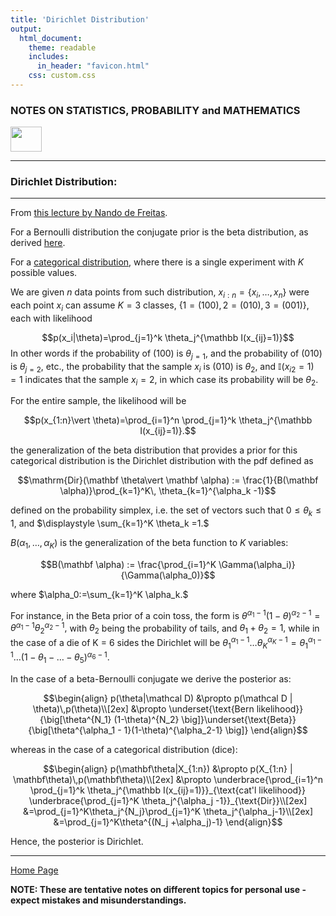 ```yaml
---
title: 'Dirichlet Distribution'
output: 
  html_document:
    theme: readable
    includes:
      in_header: "favicon.html" 
    css: custom.css
---
```



### **NOTES ON STATISTICS, PROBABILITY and MATHEMATICS**

<a href="http://rinterested.github.io/statistics/index.html">
<img HEIGHT="40" WIDTH="50" src="logo.PNG"></a>

---

### Dirichlet Distribution:

---

From [this lecture by Nando de Freitas](https://youtu.be/0jQo8lVRHRY).

For a Bernoulli distribution the conjugate prior is the beta distribution, as derived [here](http://rinterested.github.io/statistics/bayes.html).

For a [categorical distribution](https://en.wikipedia.org/wiki/Categorical_distribution), where there is a single experiment with $K$ possible values. 

We are given $n$ data points from such distribution, $x_{i:n}=\{x_i,\dots,x_n\}$ were each point $x_i$ can assume $K=3$ classes, $\{1 = (100), 2= (010), 3=(001)\},$ each with likelihood

$$p(x_i|\theta)=\prod_{j=1}^k \theta_j^{\mathbb I(x_{ij}=1)}$$
In other words if the probability of $(100)$ is $\theta_{j=1},$ and the probability of $(010)$ is $\theta_{j=2},$ etc., the probability that the sample $x_i$ is $(010)$ is $\theta_2,$ and $\mathbb I(x_{i2}=1)=1$ indicates that the sample $x_i=2,$ in which case its probability will be $\theta_{2}.$

For the entire sample, the likelihood will be

$$p(x_{1:n}\vert \theta)=\prod_{i=1}^n \prod_{j=1}^k \theta_j^{\mathbb I(x_{ij}=1)}.$$

the generalization of the beta distribution that provides a prior for this categorical distribution is the Dirichlet distribution with the pdf defined as

$$\mathrm{Dir}(\mathbf \theta\vert \mathbf \alpha) := \frac{1}{B(\mathbf \alpha)}\prod_{k=1}^K\, \theta_{k=1}^{\alpha_k -1}$$

defined on the probability simplex, i.e. the set of vectors such that $0\leq \theta_k \leq 1,$ and $\displaystyle \sum_{k=1}^K \theta_k =1.$

$B(\alpha_1,\dots,\alpha_K)$ is the generalization of the beta function to $K$ variables:

$$B(\mathbf \alpha) := \frac{\prod_{i=1}^K \Gamma(\alpha_i)}{\Gamma(\alpha_0)}$$

where $\alpha_0:=\sum_{k=1}^K \alpha_k.$

For instance, in the Beta prior of a coin toss, the form is $\theta^{\alpha_1-1}(1-\theta)^{\alpha_2 -1}=\theta^{\alpha_1-1}\theta_2^{\alpha_2 -1},$ with $\theta_2$ being the probability of tails, and $\theta_1 + \theta_2 =1,$ while in the case of a die of K = 6 sides the Dirichlet will be $\theta_1^{\alpha_1 - 1}\dots \theta_K^{\alpha_K-1}=\theta_1^{\alpha_1 - 1}\dots (1 -\theta_1-\dots-\theta_5)^{\alpha_6 -1}.$

In the case of a beta-Bernoulli conjugate we derive the posterior as:

$$\begin{align}
p(\theta|\mathcal D) &\propto p(\mathcal D | \theta)\,p(\theta)\\[2ex]
&\propto \underset{\text{Bern likelihood}}{\big[\theta^{N_1} (1-\theta)^{N_2} \big]}\underset{\text{Beta}}{\big[\theta^{\alpha_1 - 1}(1-\theta)^{\alpha_2-1} \big]}
\end{align}$$

whereas in the case of a categorical distribution (dice):

$$\begin{align}
p(\mathbf\theta|X_{1:n}) &\propto p(X_{1:n} | \mathbf\theta)\,p(\mathbf\theta)\\[2ex]
&\propto \underbrace{\prod_{i=1}^n \prod_{j=1}^k \theta_j^{\mathbb I(x_{ij}=1)}}_{\text{cat'l likelihood}} \underbrace{\prod_{j=1}^K \theta_j^{\alpha_j -1}}_{\text{Dir}}\\[2ex]
&=\prod_{j=1}^K\theta_j^{N_j}\prod_{j=1}^K \theta_j^{\alpha_j-1}\\[2ex]
&=\prod_{j=1}^K\theta^{(N_j +\alpha_j)-1}
\end{align}$$

Hence, the posterior is Dirichlet.

---
<a href="http://rinterested.github.io/statistics/index.html">Home Page</a>

**NOTE: These are tentative notes on different topics for personal use - expect mistakes and misunderstandings.**
